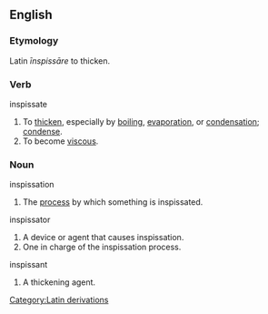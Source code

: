 ==English==

===Etymology===
Latin ''īnspissāre'' to thicken.

===Verb===
;inspissate
#To [[thicken]], especially by [[boil]]ing, [[evaporation]], or [[condensation]]; [[condense]].
#To become [[viscous]].

===Noun===
;inspissation
#The [[process]] by which something is inspissated.

;inspissator
#A device or agent that causes inspissation.
#One in charge of the inspissation process.

;inspissant
#A thickening agent.

[[Category:Latin derivations]]